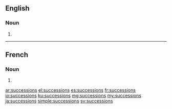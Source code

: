 ==English==

===Noun===
{{head|en|noun plural form}}

# {{plural of|succession|lang=en}}

----

==French==

===Noun===
{{head|fr|noun plural form|g=f}}

# {{plural of|succession|lang=fr}}

[[ar:successions]]
[[el:successions]]
[[es:successions]]
[[fr:successions]]
[[io:successions]]
[[ku:successions]]
[[mg:successions]]
[[my:successions]]
[[ja:successions]]
[[simple:successions]]
[[sv:successions]]